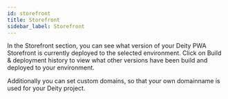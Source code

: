 ```yaml
---
id: storefront
title: Storefront
sidebar_label: Storefront
---
```

In the Storefront section, you can see what version of your Deity PWA Storefront is currently deployed to the selected environment. Click on Build & deployment history to view what other versions have been build and deployed to your environment.

Additionally you can set custom domains, so that your own domainname is used for your Deity project.